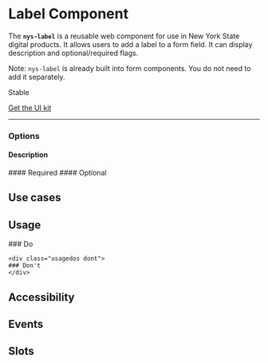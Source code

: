 
<Meta of={NysLabelStories} title="Components/Select/Documentation" />


# Label **Component**
The **`nys-label`** is a reusable web component for use in New York State digital products. It allows users to add a label to a form field. It can display description and optional/required flags.

Note: `nys-label` is already built into form components. You do not need to add it separately.

<p class="pill stable">Stable</p>

<p class="pill uikit"><a href="#">Get the UI kit</a></p>

***

<Canvas of={NysLabelStories.Basic} />

<Controls />

### Options

#### Description
<Canvas of={NysLabelStories.Description} />
#### Required
<Canvas of={NysLabelStories.Required} />
#### Optional
<Canvas of={NysLabelStories.Optional} />

## Use cases    


## Usage

<div class="usage-wrapper">
    <div class="usagedos do">
    ### Do
    </div>

    <div class="usagedos dont">
    ### Don't
    </div>
</div>

## Accessibility

## Events

## Slots
